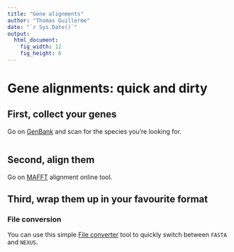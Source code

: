 ```yaml
---
title: "Gene alignments"
author: "Thomas Guillerme"
date: "`r Sys.Date()`"
output:
  html_document:
    fig_width: 12
    fig_height: 6
---
```


# Gene alignments: quick and dirty

## First, collect your genes


Go on [GenBank](https://www.ncbi.nlm.nih.gov/genbank/) and scan for the species you're looking for.





```r
```

## Second, align them

Go on [MAFFT](https://mafft.cbrc.jp/alignment/server/) alignment online tool.

## Third, wrap them up in your favourite format

### File conversion

You can use this simple [File converter](http://sequenceconversion.bugaco.com/converter/biology/sequences/fasta_to_nexus.php) tool to quickly switch between `FASTA` and `NEXUS`.